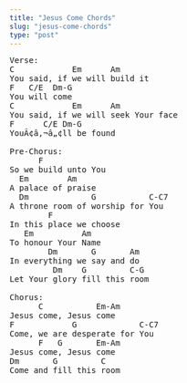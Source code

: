 ```yaml
---
title: "Jesus Come Chords"
slug: "jesus-come-chords"
type: "post"
---
```


<pre>
Verse: 
C            Em      Am  
You said, if we will build it
F   C/E  Dm-G
You will come
C            Em      Am  
You said, if we will seek Your face
F      C/E Dm-G
YouÃ¢â‚¬â„¢ll be found

Pre-Chorus:
      F      
So we build unto You
  Em        Am
A palace of praise
  Dm             G           C-C7
A throne room of worship for You
        F          
In this place we choose   
   Em          Am
To honour Your Name
        Dm       G       Am
In everything we say and do
         Dm    G         C-G
Let Your glory fill this room

Chorus:
      C           Em-Am
Jesus come, Jesus come
F            G             C-C7
Come, we are desperate for You
      F   G       Em-Am
Jesus come, Jesus come
Dm       G         C
Come and fill this room
</pre>